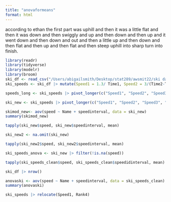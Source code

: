 ```yaml
---
title: "anovaformeans"
format: html
---
```


according to ethan the first part was uphill and then it was a little flat and then it was down and then swiggly and up and then down and then up and it went down and then down and out and then a little up and then down and then flat and then up and then flat and then steep uphill into sharp turn into finish.

```r
library(readr)
library(tidyverse)
library(modelr)
library(broom)
ski_df <- read_csv("/Users/abigailsmith/Desktop/stat289/awsmit22/ski data/W10kTro_2257.csv")
ski_speeds <- ski_df |> mutate(Speed1 = 1.3/ Time1, Speed2 = 3/(Time2-Time1), Speed3 = 3.2/(Time3-Time2), Speed4 = 2.5/(Time4-Time3))
```

```r
speeds_long <- ski_speeds |> pivot_longer(c("Speed1", "Speed2", "Speed3", "Speed4"), names_to = "speedinterval", values_to = "speed") |> pivot_longer(c("Rank1", "Rank2", "Rank3", "Rank4"), names_to = "rankinterval", values_to = "rank") |> relocate(speed, speedinterval, rankinterval, rank)
```

```r
ski_new <- ski_speeds |> pivot_longer(c("Speed1", "Speed2", "Speed3", "Speed4"), names_to = "speedinterval", values_to = "speed") |> relocate(speed, speedinterval)
```

```r
skimod_new<- aov(speed ~ Name + speedinterval, data = ski_new)
summary(skimod_new)
```

```r
tapply(ski_new$speed, ski_new$speedinterval, mean)
```

```r
ski_new2 <- na.omit(ski_new)
```

```r
tapply(ski_new2$speed, ski_new2$speedinterval, mean)
```

```r
ski_speeds_anova <- ski_new |> filter(!is.na(speed))
```

```r
tapply(ski_speeds_clean$speed, ski_speeds_clean$speedidinterval, mean)
```

```r
ski_df |> nrow()
```

```r
anovaski <- aov(speed ~ Name + speedinterval, data = ski_speeds_clean)
summary(anovaski)
```

```r
ski_speeds |> relocate(Speed1, Rank4)
```

